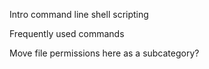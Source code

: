 Intro command line shell scripting

Frequently used commands

Move file permissions here as a subcategory?